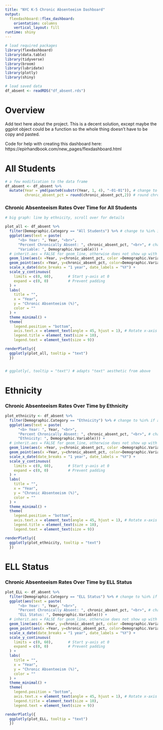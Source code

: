 ```yaml
---
title: "NYC K-5 Chronic Absenteeism Dashboard"
output: 
  flexdashboard::flex_dashboard:
    orientation: columns
    vertical_layout: fill
runtime: shiny
---
```


```r

# load required packages
library(flexdashboard)
library(data.table)
library(tidyverse)
library(broom)
library(lubridate)
library(plotly)
library(shiny)

# load saved data
df_absent <- readRDS("df_absent.rds")
```

# Overview

Add text here about the project. This is a decent solution, except maybe the ggplot object could be a function so the whole thing doesn't have to be copy and pasted. 

Code for help with creating this dashboard here: https://epirhandbook.com/new_pages/flexdashboard.html

# All Students{data-navmenu="Demographic Indicators"}

```r

# a few modification to the data frame 
df_absent <- df_absent %>% 
  mutate(Year = ymd(paste0(substr(Year, 1, 4), "-01-01")), # change to data format, taking first year
         chronic_absent_pct = round(chronic_absent_pct,2)) # round chronic absenteeism rate

```

### Chronic Absenteeism Rates Over Time for All Students

```r

# big graph: line by ethnicity, scroll over for details

plot_all <- df_absent %>% 
  filter(Demographic.Category == "All Students") %>% # change to %in% if allowing multiple inputs at once # input$varname
  ggplot(aes(text = paste(
      "<b> Year: ", Year, "<br>",
      "Percent Chronically Absent: ", chronic_absent_pct, "<br>", # change display in hover label
      "Variable: ", Demographic.Variable))) +
  # inherit.aes = FALSE for geom_line, otherwise does not show up with custom text
  geom_line(aes(x =Year, y=chronic_absent_pct, color =Demographic.Variable), inherit.aes = F) +
  geom_point(aes(x =Year, y=chronic_absent_pct, color=Demographic.Variable)) + 
  scale_x_date(date_breaks = "1 year", date_labels = "%Y") +
  scale_y_continuous(
    limits = c(0, 60),       # Start y-axis at 0
    expand = c(0, 0)         # Prevent padding
  ) +
  labs(
    title = "",
    x = "Year",
    y = "Chronic Absenteeism (%)",
    color = ""
  ) +
  theme_minimal() +
  theme(
    legend.position = "bottom",
    axis.text.x = element_text(angle = 45, hjust = 1), # Rotate x-axis labels for readability
    legend.title = element_text(size = 10),
    legend.text = element_text(size = 9))

renderPlotly({
  ggplotly(plot_all, tooltip = "text")
  })


# ggplotly(, tooltip = "text") # adapts "text" aesthetic from above
```

# Ethnicity{data-navmenu="Demographic Indicators"}

### Chronic Absenteeism Rates Over Time by Ethnicity

```r

plot_ethnicity <- df_absent %>% 
  filter(Demographic.Category == "Ethnicity") %>% # change to %in% if allowing multiple inputs at once # input$varname
  ggplot(aes(text = paste(
      "<b> Year: ", Year, "<br>",
      "Percent Chronically Absent: ", chronic_absent_pct, "<br>", # change display in hover label
      "Ethnicity: ", Demographic.Variable))) +
  # inherit.aes = FALSE for geom_line, otherwise does not show up with custom text
  geom_line(aes(x =Year, y=chronic_absent_pct, color =Demographic.Variable), inherit.aes = F) +
  geom_point(aes(x =Year, y=chronic_absent_pct, color=Demographic.Variable)) + 
  scale_x_date(date_breaks = "1 year", date_labels = "%Y") +
  scale_y_continuous(
    limits = c(0, 60),       # Start y-axis at 0
    expand = c(0, 0)         # Prevent padding
  ) +
  labs(
    title = "",
    x = "Year",
    y = "Chronic Absenteeism (%)",
    color = ""
  ) +
  theme_minimal() +
  theme(
    legend.position = "bottom",
    axis.text.x = element_text(angle = 45, hjust = 1), # Rotate x-axis labels for readability
    legend.title = element_text(size = 10),
    legend.text = element_text(size = 9))

renderPlotly({
  ggplotly(plot_ethnicity, tooltip = "text")
  })

```

# ELL Status{data-navmenu="Demographic Indicators"}

### Chronic Absenteeism Rates Over Time by ELL Status

```r

plot_ELL <- df_absent %>% 
  filter(Demographic.Category == "ELL Status") %>% # change to %in% if allowing multiple inputs at once # input$varname
  ggplot(aes(text = paste(
      "<b> Year: ", Year, "<br>",
      "Percent Chronically Absent: ", chronic_absent_pct, "<br>", # change display in hover label
      "ELL Status: ", Demographic.Variable))) +
  # inherit.aes = FALSE for geom_line, otherwise does not show up with custom text
  geom_line(aes(x =Year, y=chronic_absent_pct, color =Demographic.Variable), inherit.aes = F) +
  geom_point(aes(x =Year, y=chronic_absent_pct, color=Demographic.Variable)) + 
  scale_x_date(date_breaks = "1 year", date_labels = "%Y") +
  scale_y_continuous(
    limits = c(0, 60),       # Start y-axis at 0
    expand = c(0, 0)         # Prevent padding
  ) +
  labs(
    title = "",
    x = "Year",
    y = "Chronic Absenteeism (%)",
    color = ""
  ) +
  theme_minimal() +
  theme(
    legend.position = "bottom",
    axis.text.x = element_text(angle = 45, hjust = 1), # Rotate x-axis labels for readability
    legend.title = element_text(size = 10),
    legend.text = element_text(size = 9))

renderPlotly({
  ggplotly(plot_ELL, tooltip = "text")
  })

```

